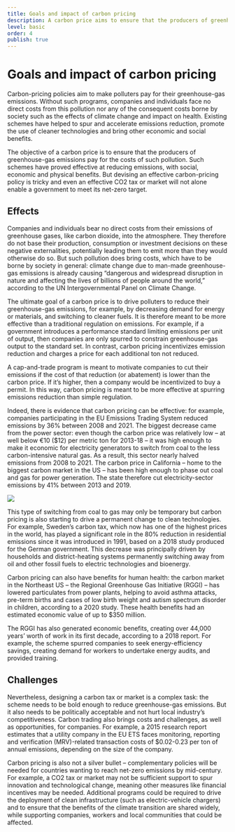 ```yaml
---
title: Goals and impact of carbon pricing
description: A carbon price aims to ensure that the producers of greenhouse-gas emissions pay for the costs of such pollution. Such schemes have proved effective at reducing emissions, with social, economic and physical benefits. But devising an effective carbon-pricing policy is tricky.
level: basic
order: 4
publish: true
---
```


# Goals and impact of carbon pricing

Carbon-pricing policies aim to make polluters pay for their greenhouse-gas emissions. Without such programs, companies and individuals face no direct costs from this pollution nor any of the consequent costs borne by society such as the effects of climate change and impact on health. Existing schemes have helped to spur and accelerate emissions reduction, promote the use of cleaner technologies and bring other economic and social benefits.

<KeyMessage>
  The objective of a carbon price is to ensure that the producers of
  greenhouse-gas emissions pay for the costs of such pollution. Such schemes
  have proved effective at reducing emissions, with social, economic and
  physical benefits. But devising an effective carbon-pricing policy is tricky
  and even an effective CO2 tax or market will not alone enable a government to
  meet its net-zero target.
</KeyMessage>

## Effects

Companies and individuals bear no direct costs from their emissions of greenhouse gases, like carbon dioxide, into the atmosphere. They therefore do not base their production, consumption or investment decisions on these negative externalities, potentially leading them to emit more than they would otherwise do so. But such pollution does bring costs, which have to be borne by society in general: climate change due to man-made greenhouse-gas emissions is already causing “dangerous and widespread disruption in nature and affecting the lives of billions of people around the world,” according to the UN Intergovernmental Panel on Climate Change.

The ultimate goal of a carbon price is to drive polluters to reduce their greenhouse-gas emissions, for example, by decreasing demand for energy or materials, and switching to cleaner fuels. It is therefore meant to be more effective than a traditional regulation on emissions. For example, if a government introduces a performance standard limiting emissions per unit of output, then companies are only spurred to constrain greenhouse-gas output to the standard set. In contrast, carbon pricing incentivizes emission reduction and charges a price for each additional ton not reduced.

A cap-and-trade program is meant to motivate companies to cut their emissions if the cost of that reduction (or abatement) is lower than the carbon price. If it’s higher, then a company would be incentivized to buy a permit. In this way, carbon pricing is meant to be more effective at spurring emissions reduction than simple regulation. 

Indeed, there is evidence that carbon pricing can be effective: for example, companies participating in the EU Emissions Trading System reduced emissions by 36% between 2008 and 2021. The biggest decrease came from the power sector: even though the carbon price was relatively low – at well below €10 ($12) per metric ton for 2013-18 – it was high enough to make it economic for electricity generators to switch from coal to the less carbon-intensive natural gas. As a result, this sector nearly halved emissions from 2008 to 2021. The carbon price in California – home to the biggest carbon market in the US – has been high enough to phase out coal and gas for power generation. The state therefore cut electricity-sector emissions by 41% between 2013 and 2019.

<Image src="impact-1.png" ratio={0} />

This type of switching from coal to gas may only be temporary but carbon pricing is also starting to drive a permanent change to clean technologies. For example, Sweden’s carbon tax, which now has one of the highest prices in the world, has played a significant role in the 80% reduction in residential emissions since it was introduced in 1991, based on a 2018 study produced for the German government. This decrease was principally driven by households and district-heating systems permanently switching away from oil and other fossil fuels to electric technologies and bioenergy.

Carbon pricing can also have benefits for human health: the carbon market in the Northeast US – the Regional Greenhouse Gas Initiative (RGGI) – has lowered particulates from power plants, helping to avoid asthma attacks, pre-term births and cases of low birth weight and autism spectrum disorder in children, according to a 2020 study. These health benefits had an estimated economic value of up to $350 million.

The RGGI has also generated economic benefits, creating over 44,000 years’ worth of work in its first decade, according to a 2018 report. For example, the scheme spurred companies to seek energy-efficiency savings, creating demand for workers to undertake energy audits, and provided training.

## Challenges

Nevertheless, designing a carbon tax or market is a complex task: the scheme needs to be bold enough to reduce greenhouse-gas emissions. But it also needs to be politically acceptable and not hurt local industry’s competitiveness. Carbon trading also brings costs and challenges, as well as opportunities, for companies. For example, a 2015 research report estimates that a utility company in the EU ETS faces monitoring, reporting and verification (MRV)-related transaction costs of $0.02-0.23 per ton of annual emissions, depending on the size of the company.

Carbon pricing is also not a silver bullet – complementary policies will be needed for countries wanting to reach net-zero emissions by mid-century. For example, a CO2 tax or market may not be sufficient support to spur innovation and technological change, meaning other measures like financial incentives may be needed. Additional programs could be required to drive the deployment of clean infrastructure (such as electric-vehicle chargers) and to ensure that the benefits of the climate transition are shared widely, while supporting companies, workers and local communities that could be affected.
